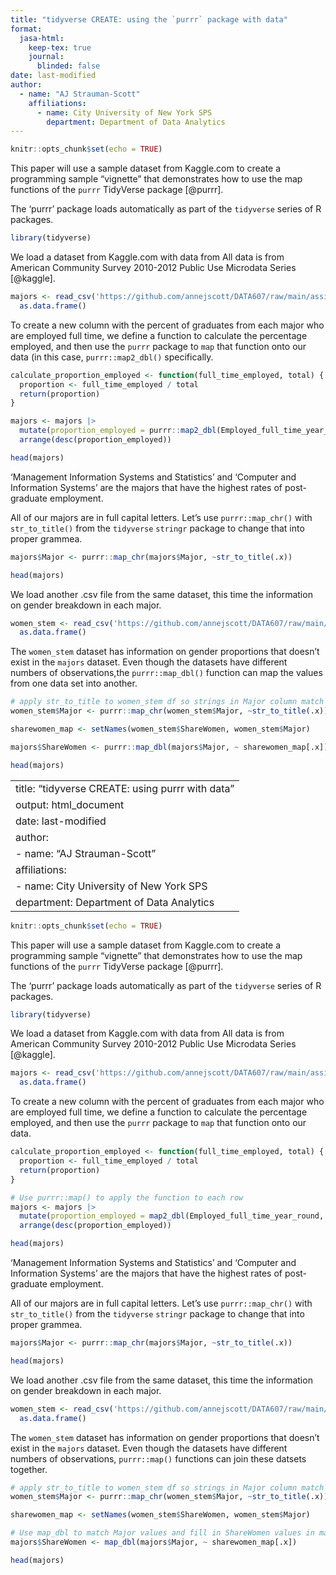 ```yaml
---
title: "tidyverse CREATE: using the `purrr` package with data"
format:
  jasa-html:
    keep-tex: true  
    journal:
      blinded: false
date: last-modified
author:
  - name: "AJ Strauman-Scott"
    affiliations:
      - name: City University of New York SPS
        department: Department of Data Analytics
---
```

```r
knitr::opts_chunk$set(echo = TRUE)
```

This paper will use a sample dataset from Kaggle.com to 
create a programming sample “vignette” that demonstrates how to use the  map functions of the `purrr` TidyVerse package [@purrr].

The 'purrr' package loads automatically as part of the `tidyverse` series of R packages.

```r
library(tidyverse)
```

We load a dataset from Kaggle.com with data from All data is from American Community Survey 2010-2012 Public Use Microdata Series [@kaggle].

```r
majors <- read_csv('https://github.com/annejscott/DATA607/raw/main/assignments/week9/all-ages.csv', col_names = TRUE, show_col_types = FALSE) |> 
  as.data.frame()
```

To create a new column with the percent of graduates from each major who are employed full time, we define a function to calculate the percentage employed, and then use the `purrr` package to `map` that function onto our data (in this case, `purrr::map2_dbl()` specifically.

```r
calculate_proportion_employed <- function(full_time_employed, total) {
  proportion <- full_time_employed / total
  return(proportion)
}

majors <- majors |> 
  mutate(proportion_employed = purrr::map2_dbl(Employed_full_time_year_round, Total, calculate_proportion_employed)) |> 
  arrange(desc(proportion_employed))

head(majors)
```

'Management Information Systems and Statistics' and 'Computer and Information Systems' are the majors that have the highest rates of post-graduate employment.

All of our majors are in full capital letters. Let's use `purrr::map_chr()` with `str_to_title()` from the `tidyverse` `stringr` package to change that into proper grammea.

```r
majors$Major <- purrr::map_chr(majors$Major, ~str_to_title(.x))

head(majors)
```


We load another .csv file from the same dataset, this time the information on gender breakdown in each major.

```r
women_stem <- read_csv('https://github.com/annejscott/DATA607/raw/main/assignments/week9/women-stem.csv', col_names = TRUE, show_col_types = FALSE) |> 
  as.data.frame()
```

The `women_stem` dataset has information on gender proportions that doesn't exist in the `majors` dataset. Even though the datasets have different numbers of observations,the  `purrr::map_dbl()` function can map the values from one data set into another.

```r
# apply str_to_title to women_stem df so strings in Major column match
women_stem$Major <- purrr::map_chr(women_stem$Major, ~str_to_title(.x))

sharewomen_map <- setNames(women_stem$ShareWomen, women_stem$Major)

majors$ShareWomen <- purrr::map_dbl(majors$Major, ~ sharewomen_map[.x])

head(majors)
```


---
title: "tidyverse CREATE: using purrr with data"
output: html_document
date: last-modified
author:
  - name: "AJ Strauman-Scott"
    affiliations:
      - name: City University of New York SPS
        department: Department of Data Analytics
---
```r
knitr::opts_chunk$set(echo = TRUE)
```

This paper will use a sample dataset from Kaggle.com to 
create a programming sample “vignette” that demonstrates how to use the  map functions of the `purrr` TidyVerse package [@purrr].

The 'purrr' package loads automatically as part of the `tidyverse` series of R packages.

```r
library(tidyverse)
```

We load a dataset from Kaggle.com with data from All data is from American Community Survey 2010-2012 Public Use Microdata Series [@kaggle].

```r
majors <- read_csv('https://github.com/annejscott/DATA607/raw/main/assignments/week9/all-ages.csv', col_names = TRUE, show_col_types = FALSE) |> 
  as.data.frame()
```

To create a new column with the percent of graduates from each major who are employed full time, we define a function to calculate the percentage employed, and then use the `purrr` package to `map` that function onto our data.

```r
calculate_proportion_employed <- function(full_time_employed, total) {
  proportion <- full_time_employed / total
  return(proportion)
}

# Use purrr::map() to apply the function to each row
majors <- majors |> 
  mutate(proportion_employed = map2_dbl(Employed_full_time_year_round, Total, calculate_proportion_employed)) |> 
  arrange(desc(proportion_employed))

head(majors)
```

'Management Information Systems and Statistics' and 'Computer and Information Systems' are the majors that have the highest rates of post-graduate employment.

All of our majors are in full capital letters. Let's use `purrr::map_chr()` with `str_to_title()` from the `tidyverse` `stringr` package to change that into proper grammea.

```r
majors$Major <- purrr::map_chr(majors$Major, ~str_to_title(.x))

head(majors)
```


We load another .csv file from the same dataset, this time the information on gender breakdown in each major.

```r
women_stem <- read_csv('https://github.com/annejscott/DATA607/raw/main/assignments/week9/women-stem.csv', col_names = TRUE, show_col_types = FALSE) |> 
  as.data.frame()
```

The `women_stem` dataset has information on gender proportions that doesn't exist in the `majors` dataset. Even though the datasets have different numbers of observations, `purrr::map()` functions can join these datsets together.


```r
# apply str_to_title to women_stem df so strings in Major column match
women_stem$Major <- purrr::map_chr(women_stem$Major, ~str_to_title(.x))

sharewomen_map <- setNames(women_stem$ShareWomen, women_stem$Major)

# Use map_dbl to match Major values and fill in ShareWomen values in majors df
majors$ShareWomen <- map_dbl(majors$Major, ~ sharewomen_map[.x])

head(majors)
```
